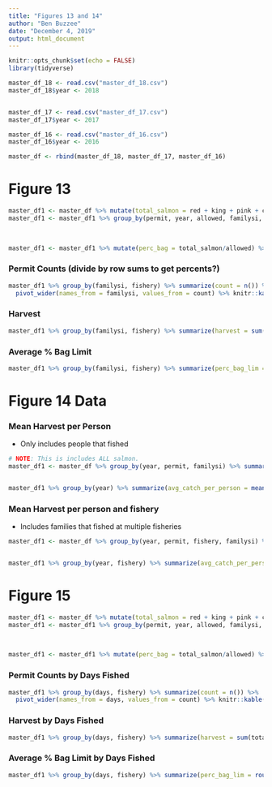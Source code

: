 ```yaml
---
title: "Figures 13 and 14"
author: "Ben Buzzee"
date: "December 4, 2019"
output: html_document
---
```


```r
knitr::opts_chunk$set(echo = FALSE)
library(tidyverse)
```


```r
master_df_18 <- read.csv("master_df_18.csv")
master_df_18$year <- 2018


master_df_17 <- read.csv("master_df_17.csv")
master_df_17$year <- 2017

master_df_16 <- read.csv("master_df_16.csv")
master_df_16$year <- 2016

master_df <- rbind(master_df_18, master_df_17, master_df_16)
```



# Figure 13

```r
master_df1 <- master_df %>% mutate(total_salmon = red + king + pink + coho + chum)
master_df1 <- master_df1 %>% group_by(permit, year, allowed, familysi, fishery) %>% summarize(total_salmon = sum(total_salmon),
                                                                           num_fisheries = length(unique(fishery)),
                                                                           days = sum(effort_days))

master_df1 <- master_df1 %>% mutate(perc_bag = total_salmon/allowed) %>% ungroup()
```

### Permit Counts (divide by row sums to get percents?)

```r
master_df1 %>% group_by(familysi, fishery) %>% summarize(count = n()) %>%
  pivot_wider(names_from = familysi, values_from = count) %>% knitr::kable()
```

### Harvest
```r
master_df1 %>% group_by(familysi, fishery) %>% summarize(harvest = sum(total_salmon)) %>% pivot_wider(names_from = familysi, values_from = harvest) %>% knitr::kable()
```

### Average % Bag Limit
```r
master_df1 %>% group_by(familysi, fishery) %>% summarize(perc_bag_lim = round(mean(perc_bag),3)) %>% pivot_wider(names_from = familysi, values_from = perc_bag_lim) %>% knitr::kable()
```


# Figure 14 Data


### Mean Harvest per Person

* Only includes people that fished

```r
# NOTE: This is includes ALL salmon. 
master_df1 <- master_df %>% group_by(year, permit, familysi) %>% summarize(total_catch_per_permit = sum(c(red, king, coho, pink, chum))) %>% mutate(catch_per_person = total_catch_per_permit/familysi)


master_df1 %>% group_by(year) %>% summarize(avg_catch_per_person = mean(catch_per_person)) %>% knitr::kable()
```

### Mean Harvest per person and fishery

* Includes families that fished at multiple fisheries

```r
master_df1 <- master_df %>% group_by(year, permit, fishery, familysi) %>% summarize(total_catch_per_permit = sum(c(red, king, coho, pink, chum))) %>% mutate(catch_per_person = total_catch_per_permit/familysi)


master_df1 %>% group_by(year, fishery) %>% summarize(avg_catch_per_person = mean(catch_per_person)) %>% pivot_wider(names_from = year, values_from = avg_catch_per_person) %>%   knitr::kable() 
```


# Figure 15




```r
master_df1 <- master_df %>% mutate(total_salmon = red + king + pink + coho + chum)
master_df1 <- master_df1 %>% group_by(permit, year, allowed, familysi, fishery) %>% summarize(total_salmon = sum(total_salmon),
                                                                           num_fisheries = length(unique(fishery)),
                                                                           days = sum(effort_days))

master_df1 <- master_df1 %>% mutate(perc_bag = total_salmon/allowed) %>% ungroup()
```

### Permit Counts by Days Fished

```r
master_df1 %>% group_by(days, fishery) %>% summarize(count = n()) %>%
  pivot_wider(names_from = days, values_from = count) %>% knitr::kable()
```

### Harvest by Days Fished
```r
master_df1 %>% group_by(days, fishery) %>% summarize(harvest = sum(total_salmon)) %>% pivot_wider(names_from = days, values_from = harvest) %>% knitr::kable()
```

### Average % Bag Limit by Days Fished
```r
master_df1 %>% group_by(days, fishery) %>% summarize(perc_bag_lim = round(mean(perc_bag),3)) %>% pivot_wider(names_from = days, values_from = perc_bag_lim) %>% knitr::kable()
```
